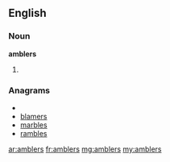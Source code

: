 ==English==

===Noun===
'''amblers'''

# {{plural of|[[ambler]]}}

===Anagrams===
* {{alphagram|abelmrs}}
* [[blamers#English|blamers]]
* [[marbles#English|marbles]]
* [[rambles#English|rambles]]

[[ar:amblers]]
[[fr:amblers]]
[[mg:amblers]]
[[my:amblers]]